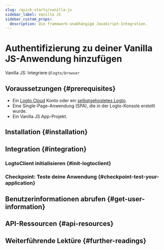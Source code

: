 ```yaml
---
slug: /quick-starts/vanilla-js
sidebar_label: Vanilla JS
sidebar_custom_props:
  description: Die framework-unabhängige JavaScript-Integration.
---
```




# Authentifizierung zu deiner Vanilla JS-Anwendung hinzufügen

Vanilla JS: Integriere `@logto/browser`

<GuideTip />

## Voraussetzungen \{#prerequisites}

- Ein [Logto Cloud](https://cloud.logto.io) Konto oder ein [selbstgehostetes Logto](/introduction/set-up-logto-oss).
- Eine Single-Page-Anwendung (SPA), die in der Logto-Konsole erstellt wurde.
- Ein Vanilla JS App-Projekt.

## Installation \{#installation}

<AddSdk />

## Integration \{#integration}

### LogtoClient initialisieren \{#init-logtoclient}

<InitClient />

<ImplementSignInAndSignOut />

### Checkpoint: Teste deine Anwendung \{#checkpoint-test-your-application}

<CheckIntegration />

## Benutzerinformationen abrufen \{#get-user-information}

<GetUserInformation />

## API-Ressourcen \{#api-resources}

<ApiResources />

## Weiterführende Lektüre \{#further-readings}

<FurtherReadings />
